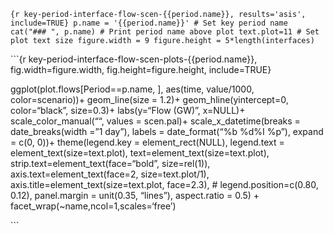 
```{r key-period-interface-flow-scen-{{period.name}}, results='asis', include=TRUE}
p.name = '{{period.name}}' # Set key period name
cat("### ", p.name) # Print period name above plot
text.plot=11 # Set plot text size
figure.width = 9
figure.height = 5*length(interfaces)
```

```{r key-period-interface-flow-scen-plots-{{period.name}}, fig.width=figure.width, fig.height=figure.height, include=TRUE}

ggplot(plot.flows[Period==p.name, ], aes(time, value/1000, color=scenario))+
  geom_line(size = 1.2)+
  geom_hline(yintercept=0, color="black", size=0.3)+
  labs(y="Flow (GW)", x=NULL)+
  scale_color_manual("", values = scen.pal)+
  scale_x_datetime(breaks = date_breaks(width = "1 day"), labels = date_format("%b %d\n%I %p"), expand = c(0, 0))+
  theme(legend.key = element_rect(NULL),
        legend.text = element_text(size=text.plot),
        text=element_text(size=text.plot),
        strip.text=element_text(face="bold", size=rel(1)),
        axis.text=element_text(face=2, size=text.plot/1),
        axis.title=element_text(size=text.plot, face=2.3),
        # legend.position=c(0.80, 0.12),
        panel.margin = unit(0.35, "lines"),
        aspect.ratio = 0.5) +
  facet_wrap(~name,ncol=1,scales='free')

```

